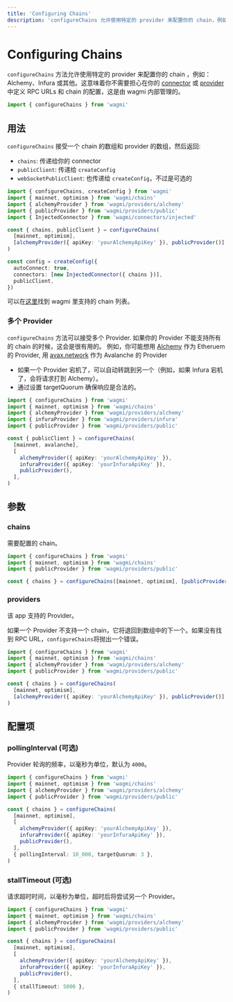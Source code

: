 ```yaml
---
title: 'Configuring Chains'
description: 'configureChains 允许使用特定的 provider 来配置你的 chain，例如：Alchemy、Infura 或其他。这意味着你不需要担心在你的 connector 或 provider 中定义 RPC URLs 和 chain 的配置，这是由 wagmi 内部管理的。'
---
```



# Configuring Chains

`configureChains` 方法允许使用特定的 provider 来配置你的 chain ，例如：Alchemy、Infura 或其他。这意味着你不需要担心在你的 [connector](/react/connectors/walletConnect#options) 或 [provider](/react/config#provider-optional) 中定义 RPC URLs 和 chain 的配置，这是由 wagmi 内部管理的。

```ts
import { configureChains } from 'wagmi'
```

## 用法

`configureChains` 接受一个 chain 的数组和 provider 的数组，然后返回:

- `chains`: 传递给你的 connector
- `publicClient`: 传递给 `createConfig`
- `webSocketPublicClient`: 也传递给 `createConfig`，不过是可选的

```ts
import { configureChains, createConfig } from 'wagmi'
import { mainnet, optimism } from 'wagmi/chains'
import { alchemyProvider } from 'wagmi/providers/alchemy'
import { publicProvider } from 'wagmi/providers/public'
import { InjectedConnector } from 'wagmi/connectors/injected'

const { chains, publicClient } = configureChains(
  [mainnet, optimism],
  [alchemyProvider({ apiKey: 'yourAlchemyApiKey' }), publicProvider()],
)

const config = createConfig({
  autoConnect: true,
  connectors: [new InjectedConnector({ chains })],
  publicClient,
})
```

可以在[这里](/core/chains)找到 wagmi 里支持的 chain 列表。

### 多个 Provider

`configureChains` 方法可以接受多个 Provider. 如果你的 Provider 不能支持所有的 chain 的时候，这会是很有用的。 例如，你可能想用 [Alchemy](https://alchemy.com) 作为 Etheruem 的 Provider, 用 [avax.network](https://avax.network) 作为 Avalanche 的 Provider

- 如果一个 Provider 宕机了，可以自动转跳到另一个（例如，如果 Infura 宕机了，会将请求打到 Alchemy）。
- 通过设置 targetQuorum 确保响应是合法的。

```ts
import { configureChains } from 'wagmi'
import { mainnet, optimism } from 'wagmi/chains'
import { alchemyProvider } from 'wagmi/providers/alchemy'
import { infuraProvider } from 'wagmi/providers/infura'
import { publicProvider } from 'wagmi/providers/public'

const { publicClient } = configureChains(
  [mainnet, avalanche],
  [
    alchemyProvider({ apiKey: 'yourAlchemyApiKey' }),
    infuraProvider({ apiKey: 'yourInfuraApiKey' }),
    publicProvider(),
  ],
)
```

## 参数

### chains

需要配置的 chain。

```ts {5}
import { configureChains } from 'wagmi'
import { mainnet, optimism } from 'wagmi/chains'
import { publicProvider } from 'wagmi/providers/public'

const { chains } = configureChains([mainnet, optimism], [publicProvider()])
```

### providers

该 app 支持的 Provider。

如果一个 Provider 不支持一个 chain，它将退回到数组中的下一个。如果没有找到 RPC URL，`configureChains`将抛出一个错误。

```ts {7}
import { configureChains } from 'wagmi'
import { mainnet, optimism } from 'wagmi/chains'
import { alchemyProvider } from 'wagmi/providers/alchemy'
import { publicProvider } from 'wagmi/providers/public'

const { chains } = configureChains(
  [mainnet, optimism],
  [alchemyProvider({ apiKey: 'yourAlchemyApiKey' }), publicProvider()],
)
```

## 配置项

### pollingInterval (可选)

Provider 轮询的频率，以毫秒为单位，默认为 `4000`。

```ts {13}
import { configureChains } from 'wagmi'
import { mainnet, optimism } from 'wagmi/chains'
import { alchemyProvider } from 'wagmi/providers/alchemy'
import { publicProvider } from 'wagmi/providers/public'

const { chains } = configureChains(
  [mainnet, optimism],
  [
    alchemyProvider({ apiKey: 'yourAlchemyApiKey' }),
    infuraProvider({ apiKey: 'yourInfuraApiKey' }),
    publicProvider(),
  ],
  { pollingInterval: 10_000, targetQuorum: 3 },
)
```

### stallTimeout (可选)

请求超时时间，以毫秒为单位，超时后将尝试另一个 Provider。

```ts {13}
import { configureChains } from 'wagmi'
import { mainnet, optimism } from 'wagmi/chains'
import { alchemyProvider } from 'wagmi/providers/alchemy'
import { publicProvider } from 'wagmi/providers/public'

const { chains } = configureChains(
  [mainnet, optimism],
  [
    alchemyProvider({ apiKey: 'yourAlchemyApiKey' }),
    infuraProvider({ apiKey: 'yourInfuraApiKey' }),
    publicProvider(),
  ],
  { stallTimeout: 5000 },
)
```
